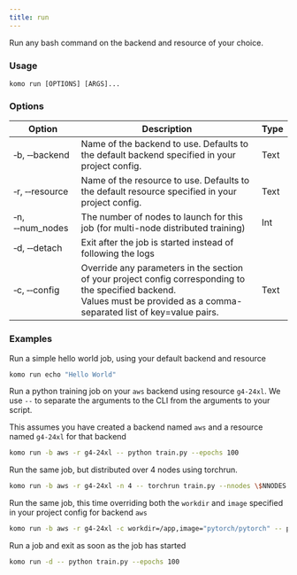 ```yaml
---
title: run
---
```

Run any bash command on the backend and resource of your choice.

### Usage

`komo run [OPTIONS] [ARGS]...`


### Options

| Option                              	| Description                                                                                                                                                       	| Type 	|
|-------------------------------------	|-------------------------------------------------------------------------------------------------------------------------------------------------------------------	|------	|
| &#x2011;b, &#x2011;&#x2011;backend  	| Name of the backend to use. Defaults to the default backend specified in your project config.                                                                  	| Text 	|
| &#x2011;r, &#x2011;&#x2011;resource 	| Name of the resource to use. Defaults to the default resource specified in your project config.                                                                	| Text 	|
| &#x2011;n, &#x2011;&#x2011;num_nodes 	| The number of nodes to launch for this job (for multi-node distributed training)                                                                	| Int 	|
| &#x2011;d, &#x2011;&#x2011;detach   	| Exit after the job is started instead of following the logs                                                                                                       	|      	|
| &#x2011;c, &#x2011;&#x2011;config   	| Override any parameters in the section of your project config corresponding to the specified backend.<br />Values must be provided as a comma-separated list of key=value pairs. 	| Text 	|

### Examples

Run a simple hello world job, using your default backend and resource
```bash
komo run echo "Hello World"
```

Run a python training job on your `aws` backend using resource `g4-24xl`. We use `--` to separate
the arguments to the CLI from the arguments to your script.

<Note>This assumes you have created a backend named `aws` and a resource named `g4-24xl` for that backend</Note>
```bash
komo run -b aws -r g4-24xl -- python train.py --epochs 100
```

Run the same job, but distributed over 4 nodes using torchrun.
```bash
komo run -b aws -r g4-24xl -n 4 -- torchrun train.py --nnodes \$NNODES --rdzv-endpoint \$NODE_0_IP_ADDRESS --rdzv-backend c10d --nproc-per-node \$NUM_GPUS train.py --epochs 100
```

Run the same job, this time overriding both the `workdir` and `image` specified in your
project config for backend `aws`
```bash
komo run -b aws -r g4-24xl -c workdir=/app,image="pytorch/pytorch" -- python train.py --epochs 100
```

Run a job and exit as soon as the job has started
```bash
komo run -d -- python train.py --epochs 100
```
